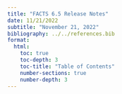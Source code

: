 ```yaml
---
title: "FACTS 6.5 Release Notes"
date: 11/21/2022
subtitle: "November 21, 2022"
bibliography: ../../references.bib
format: 
  html:
    toc: true
    toc-depth: 3
    toc-title: "Table of Contents"
    number-sections: true
    number-depth: 3
---
```






